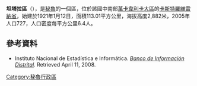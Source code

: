 '''坦塔拉區'''（{{lang-es|Distrito de Tantara}}），是[[秘魯|秘魯]]的一個區，位於該國中南部[[萬卡韋利卡大區|萬卡韋利卡大區]]的[[卡斯特羅維雷納省|卡斯特羅維雷納省]]，始建於1921年1月12日，面積113.01平方公里，海拔高度2,882米，2005年人口727，人口密度每平方公里6.4人。

==參考資料==
*{{es icon}} Instituto Nacional de Estadística e Informática. ''[https://web.archive.org/web/20080410165254/http://desa.inei.gob.pe/mapas/bid/ Banco de Información Distrital]''. Retrieved April 11, 2008.

{{coord|13.0739|S|75.6447|W|source:wikidata-and-enwiki-cat-tree_region:PE|display=title}}

{{Peru-geo-stub}}
[[Category:秘魯行政區|Category:秘魯行政區]]